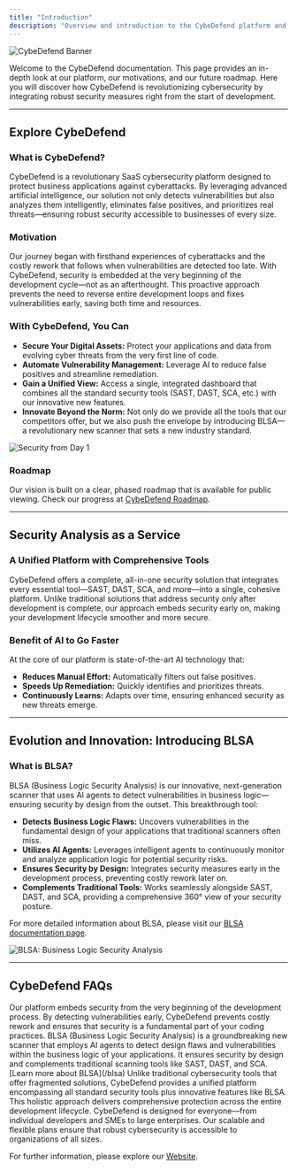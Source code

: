 ```yaml
---
title: "Introduction"
description: "Overview and introduction to the CybeDefend platform and its innovative approach to cybersecurity."
---
```


<Frame>
  <img src="/images/get-started/general-information/dashboard.png" alt="CybeDefend Banner" style={{ borderRadius: '0.5rem' }} />
</Frame>

Welcome to the CybeDefend documentation. This page provides an in-depth look at our platform, our motivations, and our future roadmap. Here you will discover how CybeDefend is revolutionizing cybersecurity by integrating robust security measures right from the start of development.

---

## Explore CybeDefend

### What is CybeDefend?

CybeDefend is a revolutionary SaaS cybersecurity platform designed to protect business applications against cyberattacks. By leveraging advanced artificial intelligence, our solution not only detects vulnerabilities but also analyzes them intelligently, eliminates false positives, and prioritizes real threats—ensuring robust security accessible to businesses of every size.

### Motivation

Our journey began with firsthand experiences of cyberattacks and the costly rework that follows when vulnerabilities are detected too late. With CybeDefend, security is embedded at the very beginning of the development cycle—not as an afterthought. This proactive approach prevents the need to reverse entire development loops and fixes vulnerabilities early, saving both time and resources.

### With CybeDefend, You Can

- **Secure Your Digital Assets:** Protect your applications and data from evolving cyber threats from the very first line of code.
- **Automate Vulnerability Management:** Leverage AI to reduce false positives and streamline remediation.
- **Gain a Unified View:** Access a single, integrated dashboard that combines all the standard security tools (SAST, DAST, SCA, etc.) with our innovative new features.
- **Innovate Beyond the Norm:** Not only do we provide all the tools that our competitors offer, but we also push the envelope by introducing BLSA—a revolutionary new scanner that sets a new industry standard.

<Frame>
  <img src="/images/get-started/general-information/lifecycle.png" alt="Security from Day 1" style={{ borderRadius: '0.5rem' }} />
</Frame>

### Roadmap

Our vision is built on a clear, phased roadmap that is available for public viewing. Check our progress at [CybeDefend Roadmap](https://cybedefend.featurebase.app/roadmap).

---

## Security Analysis as a Service

### A Unified Platform with Comprehensive Tools

CybeDefend offers a complete, all-in-one security solution that integrates every essential tool—SAST, DAST, SCA, and more—into a single, cohesive platform. Unlike traditional solutions that address security only after development is complete, our approach embeds security early on, making your development lifecycle smoother and more secure.

### Benefit of AI to Go Faster

At the core of our platform is state-of-the-art AI technology that:
- **Reduces Manual Effort:** Automatically filters out false positives.
- **Speeds Up Remediation:** Quickly identifies and prioritizes threats.
- **Continuously Learns:** Adapts over time, ensuring enhanced security as new threats emerge.

---

## Evolution and Innovation: Introducing BLSA

### What is BLSA?

BLSA (Business Logic Security Analysis) is our innovative, next-generation scanner that uses AI agents to detect vulnerabilities in business logic—ensuring security by design from the outset. This breakthrough tool:
- **Detects Business Logic Flaws:** Uncovers vulnerabilities in the fundamental design of your applications that traditional scanners often miss.
- **Utilizes AI Agents:** Leverages intelligent agents to continuously monitor and analyze application logic for potential security risks.
- **Ensures Security by Design:** Integrates security measures early in the development process, preventing costly rework later on.
- **Complements Traditional Tools:** Works seamlessly alongside SAST, DAST, and SCA, providing a comprehensive 360° view of your security posture.

For more detailed information about BLSA, please visit our [BLSA documentation page](/alpha/plateform-overview/key-features/blsa-business-logic-security-analysis).

<Frame>
  <img src="/images/get-started/general-information/blsa-feature.png" alt="BLSA: Business Logic Security Analysis" style={{ borderRadius: '0.5rem' }} />
</Frame>

---

## CybeDefend FAQs

<Accordion icon="code" title="How does CybeDefend integrate security into the development lifecycle?">
  Our platform embeds security from the very beginning of the development process. By detecting vulnerabilities early, CybeDefend prevents costly rework and ensures that security is a fundamental part of your coding practices.
</Accordion>

<Accordion icon="lightbulb" title="What is BLSA and how does it work?">
  BLSA (Business Logic Security Analysis) is a groundbreaking new scanner that employs AI agents to detect design flaws and vulnerabilities within the business logic of your applications. It ensures security by design and complements traditional scanning tools like SAST, DAST, and SCA. [Learn more about BLSA](/blsa)
</Accordion>

<Accordion icon="shield" title="How does CybeDefend differ from other cybersecurity platforms?">
  Unlike traditional cybersecurity tools that offer fragmented solutions, CybeDefend provides a unified platform encompassing all standard security tools plus innovative features like BLSA. This holistic approach delivers comprehensive protection across the entire development lifecycle.
</Accordion>

<Accordion icon="users" title="Who can benefit from using CybeDefend?">
  CybeDefend is designed for everyone—from individual developers and SMEs to large enterprises. Our scalable and flexible plans ensure that robust cybersecurity is accessible to organizations of all sizes.
</Accordion>

For further information, please explore our [Website](https://www.cybedefend.com/).